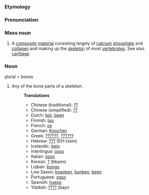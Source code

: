 ===Etymology===
===Pronunciation===
===Mass noun===
#A [[composite]] [[material]] consisting largely of [[calcium]] [[phosphate]] and [[collagen]] and making up the [[skeleton]] of most [[vertebrate]]s. See also [[cartilage]]. 

===Noun===
plural = bones
#Any of the bone parts of a skeleton.
#:'''Translations'''
#:*Chinese (traditional): [[??]]
#:*Chinese (simplified): [[??]]
#:*Dutch: [[bot]], [[been]]
#:*Finnish: [[luu]]
#:*French: [[os]]
#:*German: [[Knochen]]
#:*Greek: [[??????]], [[??????]]
#:*Hebrew: [[???]] (EH-tzem)
#:*Icelandic: [[bein]]
#:*Interlingua: [[osso]]
#:*Italian: [[osso]]
#:*Korean: [[?]] (bbyeo)
#:*Lojban: [[bongu]]
#:*Low Saxon: [[knaoken]], [[bunken]], [[been]]
#:*Portuguese: [[osso]]
#:*Spanish: [[hueso]]
#:*Yiddish: [[????]] (bayn